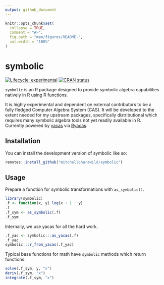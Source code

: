 ```yaml
---
output: github_document
---
```


<!-- README.md is generated from README.Rmd. Please edit that file -->

```r
knitr::opts_chunk$set(
  collapse = TRUE,
  comment = "#>",
  fig.path = "man/figures/README-",
  out.width = "100%"
)
```

# symbolic

<!-- badges: start -->
[![Lifecycle: experimental](https://img.shields.io/badge/lifecycle-experimental-orange.svg)](https://lifecycle.r-lib.org/articles/stages.html#experimental)
[![CRAN status](https://www.r-pkg.org/badges/version/symbolic)](https://CRAN.R-project.org/package=symbolic)
<!-- badges: end -->

`symbolic` is an R package designed to provide symbolic algebra capabilities natively in R using R functions.


It is highly experimental and dependent on external contributors to be a fully fledged Computer Algebra System (CAS). It will be developed to the extent needed for my upstream packages, specifically distributional which requires many symbolic algebra tools not yet readily available in R. Currently powered by [yacas](http://www.yacas.org/) via [Ryacas](https://cran.r-project.org/package=Ryacas).


## Installation

You can install the development version of symbolic like so:

``` r
remotes::install_github("mitchelloharawild/symbolic")
```

## Usage

Prepare a function for symbolic transformations with `as_symbolic()`.

```r
library(symbolic)
.f <- function(x, y) log(x + 1 + y)
.f
.f_sym <- as_symbolic(.f)
.f_sym
```

Internally, we use yacas for all the hard work.

```r
.f_yac <- symbolic:::as_yacas(.f)
.f_yac
symbolic:::r_from_yacas(.f_yac)
```

Typical base functions for math have `symbolic` methods which return functions.

```r
solve(.f_sym, y, "x")
deriv(.f_sym, "x")
integrate(.f_sym, "x")
```


